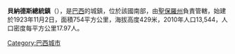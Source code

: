 {{Coord|22|00|22|S|51|33|11|W|scale:30000|display=title}}

'''貝納德斯總統鎮'''（{{lang-pt|Presidente Bernardes}}），是[[巴西|巴西]]的城鎮，位於該國南部，由[[聖保羅州|聖保羅州]]負責管轄，始建於1923年11月2日，面積754平方公里，海拔高度429米，2010年人口13,544，人口密度每平方公里17.97人。

{{Brazil-geo-stub}}
[[Category:巴西城市|Category:巴西城市]]